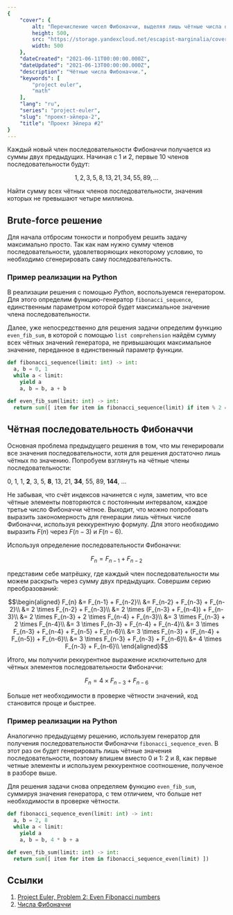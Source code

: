```yaml
---
{
	"cover": {
		alt: "Перечисление чисел Фибоначчи, выделяя лишь чётные числа отдельным цветом.",
		height: 500,
		src: "https://storage.yandexcloud.net/escapist-marginalia/covers/project-euler-2.png",
		width: 500
	},
	"dateCreated": "2021-06-11T00:00:00.000Z",
	"dateUpdated": "2021-06-13T00:00:00.000Z",
	"description": "Чётные числа Фибоначчи.",
	"keywords": [
		"project euler",
		"math"
	],
	"lang": "ru",
	"series": "project-euler",
	"slug": "проект-эйлера-2",
	"title": "Проект Эйлера #2"
}
---
```


<script>
</script>

<EulerProblem problem={2}>

Каждый новый член последовательности Фибоначчи получается из суммы двух предыдущих. Начиная с 1 и 2, первые 10 членов последовательности будут:

```math
1, 2, 3, 5, 8, 13, 21, 34, 55, 89, ...
```

Найти сумму всех чётных членов последовательности, значения которых не превышают четыре миллиона.

</EulerProblem>

## Brute-force решение

Для начала отбросим тонкости и попробуем решить задачу максимально просто. Так как нам нужно сумму членов последовательности, удовлетворяющих некоторому условию, то необходимо сгенерировать саму последовательность.

### Пример реализации на Python

В реализации решения с помощью *Python*, воспользуемся генератором. Для этого определим функцию-генератор `fibonacci_sequence`, единственным параметром которой будет максимальное значение члена последовательности.

Далее, уже непосредственно для решения задачи определим функцию `even_fib_sum`, в которой с помощью `list comprehension` найдём сумму всех чётных значений генератора, не привышающих максимальное значение, переданное в единственный параметр функции.

```python
def fibonacci_sequence(limit: int) -> int:
  a, b = 0, 1
  while a < limit:
    yield a
    a, b = b, a + b

def even_fib_sum(limit: int) -> int:
  return sum([ item for item in fibonacci_sequence(limit) if item % 2 == 0 ])
```

## Чётная последовательность Фибоначчи

Основная проблема предыдущего решения в том, что мы генерировали все значения последовательности, хотя для решения достаточно лишь чётных по значению. Попробуем взглянуть на чётные члены последовательности:

0, 1, 1, **2**, 3, 5, **8**, 13, 21, **34**, 55, 89, **144**, ...

Не забывая, что счёт индексов начинется с нуля, заметим, что все чётные элементы повторяются с постоянным интервалом, каждое третье число Фибоначчи чётное. Выходит, что можно попробовать выразить закономерность для генерации лишь чётных числе Фибоначчи, используя реккурентную формулу. Для этого необходимо выразить $F(n)$ через $F(n - 3)$ и $F(n - 6)$.

Используя определение последовательности Фибоначчи:

```math
F_{n} = F_{n-1} + F_{n-2}
```

представим себе матрёшку, где каждый член последовательности мы можем раскрыть через сумму двух предыдущих. Совершим серию преобразований:

```math
\begin{aligned}
	F_{n} &= F_{n-1} + F_{n-2}\\
	&= F_{n-2} + F_{n-3} + F_{n-2}\\
	&= 2  \times F_{n-2} + F_{n-3}\\
	&= 2 \times (F_{n-3} + F_{n-4}) + F_{n-3}\\
	&= 2 \times F_{n-3} + 2 \times F_{n-4} + F_{n-3}\\
	&= 3 \times F_{n-3} + 2 \times F_{n-4}\\
	&= 3 \times F_{n-3} + F_{n-4} + F_{n-4}\\
	&= 3 \times F_{n-3} + F_{n-4} + F_{n-5} + F_{n-6}\\
	&= 3 \times F_{n-3} + (F_{n-4} + F_{n-5}) + F_{n-6}\\
	&= 3 \times F_{n-3} + F_{n-3} + F_{n-6}\\
	&= 4 \times F_{n-3} + F_{n-6}\\
\end{aligned}
```

Итого, мы получили реккурентное выражение исключительно для чётных элементов последовательности Фибоначчи:

```math
F_{n} = 4 \times F_{n-3} + F_{n-6}
```

Больше нет необходимости в проверке чётности значений, код становится проще и быстрее.

### Пример реализации на Python

Аналогично предыдущему решению, используем генератор для получения последовательности Фибоначчи `fibonacci_sequence_even`. В этот раз он будет генерировать лишь чётные значения последовательности, поэтому впишем вместо 0 и 1: 2 и 8, как первые четные элементы и используем реккурентное соотношение, полученое в разборе выше.

Для решения задачи снова определяем функцию `even_fib_sum`, суммируя значения генератора, с тем отличием, что больше нет необходимости в проверке чётности.

```python
def fibonacci_sequence_even(limit: int) -> int:
  a, b = 2, 8
  while a < limit:
    yield a
    a, b = b, 4 * b + a

def even_fib_sum(limit: int) -> int:
  return sum([ item for item in fibonacci_sequence_even(limit) ])
```

## Ссылки

1. [Project Euler, Problem 2: Even Fibonacci numbers](https://projecteuler.net/problem=2)
2. [Числа Фибоначчи](https://ru.wikipedia.org/wiki/%D0%A7%D0%B8%D1%81%D0%BB%D0%B0_%D0%A4%D0%B8%D0%B1%D0%BE%D0%BD%D0%B0%D1%87%D1%87%D0%B8)
